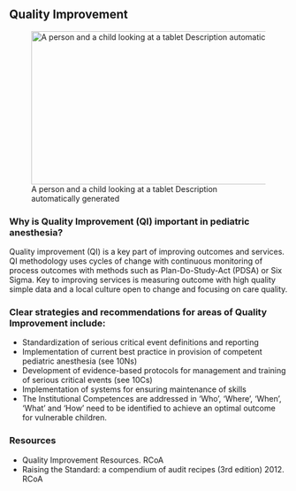 ## Quality Improvement

![A person and a child looking at a tablet Description automatically generated](media/image8.png){width="5.508333333333334in" height="2.8847222222222224in"}

### Why is Quality Improvement (QI) important in pediatric anesthesia?
Quality improvement (QI) is a key part of improving outcomes and services. QI methodology uses cycles of change with continuous monitoring of process outcomes with methods such as Plan-Do-Study-Act (PDSA) or Six Sigma. Key to improving services is measuring outcome with high quality simple data and a local culture open to change and focusing on care quality.

### Clear strategies and recommendations for areas of Quality Improvement include:

- Standardization of serious critical event definitions and reporting
- Implementation of current best practice in provision of competent pediatric anesthesia (see 10Ns)
- Development of evidence-based protocols for management and training of serious critical events (see 10Cs)
- Implementation of systems for ensuring maintenance of skills
- The Institutional Competences are addressed in 'Who', 'Where', 'When', 'What' and 'How' need to be identified to achieve an optimal outcome for vulnerable children.

### Resources
- Quality Improvement Resources. RCoA
- Raising the Standard: a compendium of audit recipes (3rd edition) 2012. RCoA

